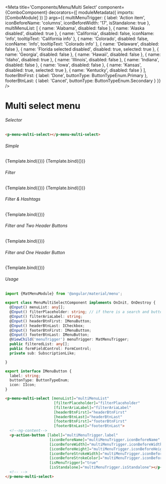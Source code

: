 


<Meta title='Components/Menu/Multi Select'
    component={ComboComponent}
    decorators={[
      moduleMetadata({
          imports: [ComboModule]
      })
    ]}
    args={{
      multiMenuTrigger: {
        label: 'Action item',
        iconBeforeName: 'columns',
        iconBeforeWidth: '17',
        isStandalone: true
      },
      multiMenuList: [
        { name: 'Alabama',
          disabled: false
        },
        { name: 'Alaska disabled',
          disabled: true
        },
        { name: 'California',
          disabled: false,
          iconName: 'info',
          tooltipText: 'California info'
        },
        { name: 'Colorado',
          disabled: false,
          iconName: 'info',
          tooltipText: 'Colorado info'
        },
        { name: 'Delaware',
          disabled: false
        },
        { name: 'Florida selected disabled',
          disabled: true,
          selected: true
        },
        { name: 'Georgia',
          disabled: false
        },
        { name: 'Hawaii',
          disabled: false
        },
        { name: 'Idaho',
          disabled: true
        },
        { name: 'Illinois',
          disabled: false
        },
        { name: 'Indiana',
          disabled: false
        },
        { name: 'Iowa',
          disabled: false
        },
        { name: 'Kansas',
          disabled: true,
          selected: true
        },
        { name: 'Kentucky',
          disabled: false
        }
      ],
      footerBtnFirst: {
        label: 'Done',
        buttonType: ButtonTypeEnum.Primary
      },
      footerBtnLast: {
        label: 'Cancel',
        buttonType: ButtonTypeEnum.Secondary
      }
    }}
 />


# Multi select menu

###### Selector
```html
<p-menu-multi-select></p-menu-multi-select>
```
###### Simple
<Canvas>
  <Story name="Multi Select"
    args={{
    }}>
    {Template.bind({})}
  </Story>
  <Story name="Multi Select with Grouping"
    args={{
       multiMenuTrigger: {
        label: 'Grouping',
        iconBeforeName: 'columns',
        iconBeforeWidth: '17',
        isStandalone: true
      },
      groupTitle: true,
      multiMenuList: stateGroups
    }}>
    {Template.bind({})}
  </Story>
</Canvas>

###### Filter 
<Canvas>
  <Story name="Multi Select with Filter"
    args={{
      filterAriaLabel: 'Find Label',
      filterPlaceholder: 'Find Label'
    }}>
    {Template.bind({})}
  </Story>
  <Story name="Multi Select with Filter and Grouping"
    args={{
       multiMenuTrigger: {
        label: 'Grouping',
        iconBeforeName: 'columns',
        iconBeforeWidth: '17',
        isStandalone: true
      },
      groupTitle: true,
      multiMenuList: stateGroups,
      filterAriaLabel: 'Find Label',
      filterPlaceholder: 'Find Label'
    }}>
    {Template.bind({})}
  </Story>
</Canvas>

###### Filter & Hashtags
<Canvas>
  <Story name="Multi Select with Filter & Hashtags"
    args={{
      filterAriaLabel: 'Find Label',
      filterPlaceholder: 'Find Label',
      hashtagList: [
        { label: 'Very long long long long Hashtag' },
        { label: 'Very long Hashtag' },
        { label: 'Hashtag' },
        { label: 'Another Hashtag' }
      ]
    }}>
    {Template.bind({})}
  </Story>
</Canvas>

###### Filter and Two Header Buttons
<Canvas>
  <Story name="Filter and Two Header Buttons"
    args={{
      filterAriaLabel: 'Find Label',
      filterPlaceholder: 'Find Label',
      headerBtnFirst: {
        label: 'Clear selected',
        buttonType: ButtonTypeEnum.Tertiary,
        icon: {
          iconName: 'eraser',
          width: '15',
          height: '15'
        }
      },
      headerBtnLast: {
        label: 'Not equal to'
      },
    }}>
    {Template.bind({})}
  </Story>
</Canvas>

###### Filter and One Header Button
<Canvas>
  <Story name="Filter and One Header Button"
    args={{
      filterAriaLabel: 'Find Label',
      filterPlaceholder: 'Find Label',
      headerBtnFirst: {
        label: 'Clear selected',
        buttonType: ButtonTypeEnum.Tertiary,
        icon: {
          iconName: 'eraser',
          width: '15',
          height: '15'
        }
      }
    }}>
    {Template.bind({})}
  </Story>
</Canvas>

###### Usage
```ts
import {MatMenuModule} from '@angular/material/menu';

export class MenuMultiSelectComponent implements OnInit, OnDestroy {
  @Input() menuList: any[];
  @Input() filterPlaceholder: string; // if there is a search and buttons
  @Input() filterAriaLabel: string;
  @Input() headerBtnFirst: IMenuButton;
  @Input() headerBtnLast: ICheckbox;
  @Input() footerBtnFirst: IMenuButton;
  @Input() footerBtnLast: IMenuButton;
  @ViewChild('menuTrigger') menuTrigger: MatMenuTrigger;
  public filteredList: any[];
  public formFieldControl: FormControl;
  private sub: SubscriptionLike;

}

export interface IMenuButton {
  label: string;
  buttonType: ButtonTypeEnum;
  icon: IIcon;
}
```
```html
<p-menu-multi-select [menuList]="multiMenuList"
                      [filterPlaceholder]="filterPlaceholder"
                      [filterAriaLabel]="filterAriaLabel"
                      [headerBtnFirst]="headerBtnFirst"
                      [headerBtnLast]="headerBtnLast"
                      [footerBtnFirst]="footerBtnFirst"
                      [footerBtnLast]="footerBtnLast">
  <!--ng-content-->
  <p-action-button [label]="multiMenuTrigger.label"
                    [iconBeforeName]="multiMenuTrigger.iconBeforeName"
                    [iconBeforeWidth]="multiMenuTrigger.iconBeforeWidth"
                    [iconBeforeHeight]="multiMenuTrigger.iconBeforeHeight"
                    [iconBeforeStrokeWidth]="multiMenuTrigger.iconBeforeStrokeWidth"
                    [iconBeforeStrokeColor]="multiMenuTrigger.iconBeforeStrokeColor"
                    [isMenuTrigger]="true"
                    [isStandalone]="multiMenuTrigger.isStandalone"></p-action-button>
  <!-- -->
</p-menu-multi-select>
```
